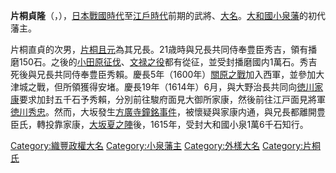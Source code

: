 {{unreferenced|time=2016-08-28T10:58:38+00:00}}
{{Infobox officeholder 
| name= 片桐貞隆
| image= 
| caption= 

| order=[[小泉藩|小泉藩]]第1代藩主
| term_start=1600年
| term_end=1627年
| predecessor= {{small|新設}}
| successor= {{link-ja|片桐貞昌|片桐貞昌}}

| birth_date={{birth date|1560|7|25}}<br />（永禄3年7月3日）
| birth_place= 
| death_date={{Death date and age|1627|11|8|1560|7|25}}<br />（寬永4年10月1日）
| death_place= 
| module = {{日本武士 |child=yes
|時代= 
|幼名=
|改名= 駒千代（幼名）、貞隆
|别名= 加兵衛（通称）
|諡号= 
|神号= 
|戒名= 
|洗禮名= 
|墓所= 
|朝廷官位= 
|幕府職位= 
|主君= 
|藩= 
|氏族= [[片桐氏|片桐氏]]
|父母= 
|養父= 
|養母= 
|兄弟= 
|姐妹= 
|正室=
|側室= 
|嗣子= 
|嗣女=
|養子= 
|養女= 
 }}
}}
'''片桐貞隆'''（{{jpn|j=片桐 貞隆|hg=かたぎり さだたか|rm=Katagiri Sadataka}}，{{bd|1560年|7月25日|1627年|11月8日|}}），[[日本戰國時代|日本戰國時代]]至[[江戶時代|江戶時代]]前期的武將、[[大名_(称谓)|大名]]。[[大和國|大和國]][[小泉藩|小泉藩]]的初代藩主。

片桐直貞的次男，[[片桐且元|片桐且元]]為其兄長。21歳時與兄長共同侍奉豊臣秀吉，領有播磨150石。之後的[[小田原征伐|小田原征伐]]、[[文禄之役|文禄之役]]都有從征，並受封播磨國内1萬石。秀吉死後與兄長共同侍奉豊臣秀賴。慶長5年（1600年）[[關原之戰|關原之戰]]加入西軍，並參加大津城之戰，但所領獲得安堵。慶長19年（1614年）6月，與大野治長共同向[[徳川家康|徳川家康]]要求加封五千石予秀賴，分別前往駿府面見大御所家康，然後前往江戸面見將軍[[徳川秀忠|徳川秀忠]]。然而，大坂發生[[方廣寺鐘銘事件|方廣寺鐘銘事件]]，被懷疑與家康内通，與兄長都離開豊臣氏，轉投靠家康，[[大坂夏之陣|大坂夏之陣]]後，1615年，受封大和國小泉1萬6千石知行。

{{小泉藩主}}
[[Category:織豐政權大名|Category:織豐政權大名]]
[[Category:小泉藩主|Category:小泉藩主]]
[[Category:外樣大名|Category:外樣大名]]
[[Category:片桐氏|Category:片桐氏]]